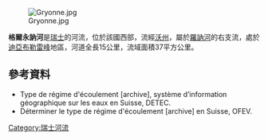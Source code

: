 {{Citecheck|time=2021-01-16T11:42:55+00:00}}
{{Coord|46.261914|N|6.973254|E|display=title}}
[[Image:Gryonne.jpg|right]]

'''格爾永訥河'''是[[瑞士|瑞士]]的河流，位於該國西部，流經[[沃州|沃州]]，屬於[[羅訥河|羅訥河]]的右支流，處於[[迪亞布勒雷峰|迪亞布勒雷峰]]地區，河道全長15公里，流域面積37平方公里。

==參考資料==
* Type de régime d'écoulement [archive], système d’information géographique sur les eaux en Suisse, DETEC.
* Déterminer le type de régime d'écoulement [archive] en Suisse, OFEV.

{{Switzerland-geo-stub}}
[[Category:瑞士河流|Category:瑞士河流]]